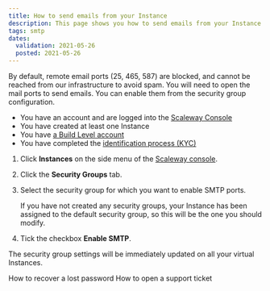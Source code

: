 ```yaml
---
title: How to send emails from your Instance
description: This page shows you how to send emails from your Instance
tags: smtp
dates:
  validation: 2021-05-26
  posted: 2021-05-26
---
```



By default, remote email ports (25, 465, 587) are blocked, and cannot be reached from our infrastructure to avoid spam. You will need to open the mail ports to send emails. You can enable them from the security group configuration.

<Message type="requirement">

  - You have an account and are logged into the [Scaleway Console](https://console.scaleway.com)
  - You have created at least one Instance
  - You have [a Build Level account](/console/my-account/how-to/create-an-account/)
  - You have completed the [identification process (KYC)](/console/my-account/how-to/verify-identity/)

</Message>



1. Click **Instances** on the side menu of the [Scaleway console](https://console.scaleway.com).

2. Click the **Security Groups** tab.

3. Select the security group for which you want to enable SMTP ports. 

    <Lightbox src="scaleway_security_groups.png" alt=""/>

    <Message type="note">

    If you have not created any security groups, your Instance has been assigned to the default security group, so this will be the one you should modify.

    </Message>


4. Tick the checkbox **Enable SMTP**.

    <Lightbox src="scaleway_enable_smtp.png" alt=""/>


<Message type="note">

 The security group settings will be immediately updated on all your virtual Instances.

</Message>


<Navigation title="See Also">
  <PreviousButton to="/console/my-account/how-to/recover-a-lost-password/">How to recover a lost password</PreviousButton>
  <NextButton to="/console/my-account/how-to/open-a-support-ticket/">How to open a support ticket</NextButton>
</Navigation>
